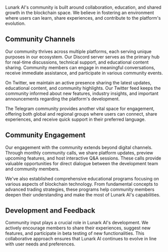 
Lunark AI's community is built around collaboration, education, and shared growth in the blockchain space. We believe in fostering an environment where users can learn, share experiences, and contribute to the platform's evolution.

## Community Channels

Our community thrives across multiple platforms, each serving unique purposes in our ecosystem. Our Discord server serves as the primary hub for real-time discussions, technical support, and educational content sharing. Community members can engage in meaningful conversations, receive immediate assistance, and participate in various community events.

On Twitter, we maintain an active presence sharing the latest updates, educational content, and community highlights. Our Twitter feed keeps the community informed about new features, industry insights, and important announcements regarding the platform's development.

The Telegram community provides another vital space for engagement, offering both global and regional groups where users can connect, share experiences, and receive quick support in their preferred language.

## Community Engagement

Our engagement with the community extends beyond digital channels. Through monthly community calls, we share platform updates, preview upcoming features, and host interactive Q&A sessions. These calls provide valuable opportunities for direct dialogue between the development team and community members.

We've also established comprehensive educational programs focusing on various aspects of blockchain technology. From fundamental concepts to advanced trading strategies, these programs help community members deepen their understanding and make the most of Lunark AI's capabilities.

## Development and Feedback

Community input plays a crucial role in Lunark AI's development. We actively encourage members to share their experiences, suggest new features, and participate in beta testing of new functionalities. This collaborative approach ensures that Lunark AI continues to evolve in line with user needs and preferences.